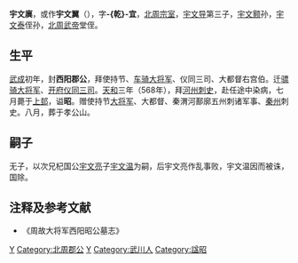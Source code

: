 '''宇文廙'''，或作'''宇文翼'''（{{bd|550年||568年|8月29日|catIdx=Y}}），字'''-{乾}-宜'''，[[北周|北周]][[宗室|宗室]]，[[宇文导|宇文导]]第三子，[[宇文颢|宇文颢]]孙，[[宇文泰|宇文泰]]侄孙，[[周武帝|北周武帝]]堂侄。

==生平==
[[武成_(北周)|武成]]初年，封'''西阳郡公'''，拜使持节、[[车骑大将军|车骑大将军]]、仪同三司、大都督右宫伯。迁[[骠骑将军|骠骑大将军]]、[[开府仪同三司|开府仪同三司]]。[[天和_(北周)|天和]]三年（568年），拜[[河州_(前凉)|河州]][[刺史|刺史]]，赴任途中染病，七月薨于[[天水市|上邽]]，谥'''昭'''。赠使持节[[大將軍_(東亞)|大将军]]、大都督、秦渭河鄯廓五州刺诸军事、[[秦州|秦州]]刺史。八月，葬于孝公山。

==嗣子==
无子，以次兄杞国公[[宇文亮|宇文亮]]子[[宇文亮#子|宇文温]]为嗣，后宇文亮作乱事败，宇文温因而被诛，国除。

== 注释及参考文献 ==
*《周故大将军西阳昭公墓志》

{{DEFAULTSORT:Y}}
[[Category:北周皇族|Y]]
[[Category:北周郡公|Category:北周郡公]]
[[Category:宇文姓|Y]]
[[Category:武川人|Category:武川人]]
[[Category:諡昭|Category:諡昭]]